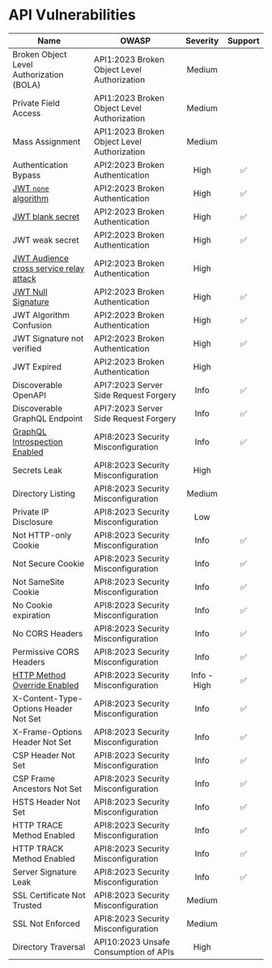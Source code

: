 # API Vulnerabilities

| Name                                                                                                  | OWASP                                       | Severity | Support   |
|-------------------------------------------------------------------------------------------------------|---------------------------------------------|:--------:|:---------:|
| Broken Object Level Authorization (BOLA)                                                              | API1:2023 Broken Object Level Authorization | Medium   | |
| Private Field Access                                                                                  | API1:2023 Broken Object Level Authorization | Medium   | |
| Mass Assignment                                                                                       | API1:2023 Broken Object Level Authorization | Medium   | |
| Authentication Bypass                                                                                 | API2:2023 Broken Authentication             | High     | ✅ |
| [JWT `none` algorithm](./vulnerabilities/broken-authentication/jwt-alg-none.mdx)                       | API2:2023 Broken Authentication             | High     | ✅ |
| [JWT blank secret](./vulnerabilities/broken-authentication/jwt-blank-secret.mdx)                       | API2:2023 Broken Authentication             | High     | ✅ |
| JWT weak secret                                                                                       | API2:2023 Broken Authentication             | High     | ✅ |
| [JWT Audience cross service relay attack](./vulnerabilities/broken-authentication/jwt-cross-service-relay-attack.mdx) | API2:2023 Broken Authentication             | High     | |
| [JWT Null Signature](./vulnerabilities/broken-authentication/jwt-null-signature.mdx)                   | API2:2023 Broken Authentication             | High     | ✅ |
| JWT Algorithm Confusion                                                                               | API2:2023 Broken Authentication             | High     | ✅ |
| JWT Signature not verified                                                                            | API2:2023 Broken Authentication             | High     | ✅ |
| JWT Expired                                                                                           | API2:2023 Broken Authentication             | High     | |
| Discoverable OpenAPI                                                                                  | API7:2023 Server Side Request Forgery       | Info     | ✅ |
| Discoverable GraphQL Endpoint                                                                         | API7:2023 Server Side Request Forgery       | Info     | ✅ |
| [GraphQL Introspection Enabled](./vulnerabilities/security-misconfiguration/graphql-introspection.mdx) | API8:2023 Security Misconfiguration         | Info     | ✅ |
| Secrets Leak                                                                                          | API8:2023 Security Misconfiguration         | High     | |
| Directory Listing                                                                                     | API8:2023 Security Misconfiguration         | Medium   | |
| Private IP Disclosure                                                                                 | API8:2023 Security Misconfiguration         | Low      | |
| Not HTTP-only Cookie                                                                                  | API8:2023 Security Misconfiguration         | Info     | ✅ |
| Not Secure Cookie                                                                                     | API8:2023 Security Misconfiguration         | Info     | ✅ |
| Not SameSite Cookie                                                                                   | API8:2023 Security Misconfiguration         | Info     | ✅ |
| No Cookie expiration                                                                                  | API8:2023 Security Misconfiguration         | Info     | ✅ |
| No CORS Headers                                                                                       | API8:2023 Security Misconfiguration         | Info     | ✅ |
| Permissive CORS Headers                                                                               | API8:2023 Security Misconfiguration         | Info     | ✅ |
| [HTTP Method Override Enabled](./vulnerabilities/security-misconfiguration/http-method-allow-override.mdx)  | API8:2023 Security Misconfiguration         | Info - High     | ✅ | 
| X-Content-Type-Options Header Not Set                                                                 | API8:2023 Security Misconfiguration         | Info     | ✅ |
| X-Frame-Options Header Not Set                                                                        | API8:2023 Security Misconfiguration         | Info     | ✅ |
| CSP Header Not Set                                                                                    | API8:2023 Security Misconfiguration         | Info     | ✅ |
| CSP Frame Ancestors Not Set                                                                           | API8:2023 Security Misconfiguration         | Info     | ✅ |
| HSTS Header Not Set                                                                                   | API8:2023 Security Misconfiguration         | Info     | ✅ |
| HTTP TRACE Method Enabled                                                                             | API8:2023 Security Misconfiguration         | Info     | ✅ |
| HTTP TRACK Method Enabled                                                                             | API8:2023 Security Misconfiguration         | Info     | ✅ |
| Server Signature Leak                                                                                 | API8:2023 Security Misconfiguration         | Info     | ✅ |
| SSL Certificate Not Trusted                                                                           | API8:2023 Security Misconfiguration         | Medium   | |
| SSL Not Enforced                                                                                      | API8:2023 Security Misconfiguration         | Medium   | |
| Directory Traversal                                                                                   | API10:2023 Unsafe Consumption of APIs       | High     | |
